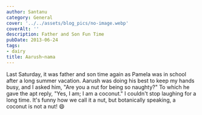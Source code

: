 ```yaml
---
author: Santanu
category: General
cover: '../../assets/blog_pics/no-image.webp'
coverAlt: ''
description: Father and Son Fun Time
pubDate: 2013-06-24
tags:
- dairy
title: Aarush~nama
---
```


Last Saturday, it was father and son time again as Pamela was in school after a long summer vacation. Aarush was doing his best to keep my hands busy, and I asked him, "Are you a nut for being so naughty?" To which he gave the apt reply, "Yes, I am; I am a coconut." I couldn't stop laughing for a long time. It's funny how we call it a nut, but botanically speaking, a coconut is not a nut! 😄